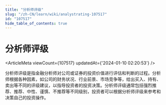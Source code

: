 ```yaml
---
title: "分析师评级"
slug: "/zh-CN/learn/wiki/analystrating-107517"
id: "107517"
hide_table_of_contents: true
---
```



<Breadcrumbs current="分析师评级" />

# 分析师评级

<ArticleMeta viewCount={107517} updatedAt={'2024-01-10 02:20:53'} />
<div className='border-solid border-b border-t-0 my-4 border-[var(--ifm-color-gray-300)]' />

分析师评级是指金融分析师对公司或证券的投资价值进行评估和判断的过程。分析师根据各种因素，如公司的财务状况、行业前景、市场竞争等，给出买入、持有、卖出等不同的评级建议，以指导投资者的投资决策。分析师评级通常包括强烈推荐、推荐、中性、谨慎、不推荐等不同级别，投资者可以根据分析师评级来参考和决策自己的投资操作。
